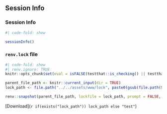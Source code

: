 ## Session Info

### Session Info

```r
#| code-fold: show

sessionInfo()
```

### `renv.lock` file

```r
#| code-fold: show
#| renv.ignore: TRUE
knitr::opts_chunk$set(eval = isFALSE(testthat::is_checking() || testthat::is_testing()))

parent_file_path <- knitr::current_input(dir = TRUE)
lock_path <- file.path("../../assets/www/lock", paste0(gsub(file.path(Sys.getenv("QUARTO_PROJECT_DIR"), ""), "", knitr::current_input(dir = TRUE)), ".lock"))

renv::snapshot(parent_file_path, lockfile = lock_path, prompt = FALSE, force = TRUE)
```

[Download](`r if(exists("lock_path")) lock_path else "test"`)
